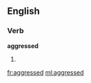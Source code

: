 ==English==

===Verb===
'''aggressed'''

# {{past of|[[aggress]]}}

[[fr:aggressed]]
[[ml:aggressed]]
